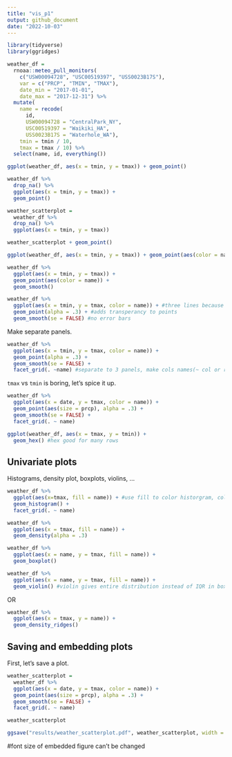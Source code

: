 ```yaml
---
title: "vis_p1"
output: github_document
date: "2022-10-03"
---
```


```r
library(tidyverse)
library(ggridges)
```
```r
weather_df = 
  rnoaa::meteo_pull_monitors(
    c("USW00094728", "USC00519397", "USS0023B17S"),
    var = c("PRCP", "TMIN", "TMAX"), 
    date_min = "2017-01-01",
    date_max = "2017-12-31") %>%
  mutate(
    name = recode(
      id, 
      USW00094728 = "CentralPark_NY", 
      USC00519397 = "Waikiki_HA",
      USS0023B17S = "Waterhole_WA"),
    tmin = tmin / 10,
    tmax = tmax / 10) %>%
  select(name, id, everything())
```
```r
ggplot(weather_df, aes(x = tmin, y = tmax)) + geom_point()
```
```r
weather_df %>%
  drop_na() %>%
  ggplot(aes(x = tmin, y = tmax)) + 
  geom_point()
```

```r
weather_scatterplot = 
  weather_df %>%
  drop_na() %>%
  ggplot(aes(x = tmin, y = tmax))

weather_scatterplot + geom_point()
```

```r
ggplot(weather_df, aes(x = tmin, y = tmax)) + geom_point(aes(color = name))
```

```r
weather_df %>%
  ggplot(aes(x = tmin, y = tmax)) +
  geom_point(aes(color = name)) +
  geom_smooth()
```
```r
weather_df %>%
  ggplot(aes(x = tmin, y = tmax, color = name)) + #three lines because color applied to entire plot
  geom_point(alpha = .3) + #adds transperancy to points
  geom_smooth(se = FALSE) #no error bars
```

Make separate panels.

```r
weather_df %>%
  ggplot(aes(x = tmin, y = tmax, color = name)) +
  geom_point(alpha = .3) +
  geom_smooth(se = FALSE) +
  facet_grid(. ~name) #separate to 3 panels, make cols names(~ col or row~)
```

`tmax` vs `tmin` is boring, let's spice it up.

```r
weather_df %>%
  ggplot(aes(x = date, y = tmax, color = name)) +
  geom_point(aes(size = prcp), alpha = .3) +
  geom_smooth(se = FALSE) +
  facet_grid(. ~ name)
```
```r
ggplot(weather_df, aes(x = tmax, y = tmin)) + 
  geom_hex() #hex good for many rows
```

## Univariate plots

Histograms, density plot, boxplots, violins, ...


```r
weather_df %>%
  ggplot(aes(x=tmax, fill = name)) + #use fill to color historgram, color=name only colors the border
  geom_histogram() +
  facet_grid(. ~ name)
```

```r
weather_df %>%
  ggplot(aes(x = tmax, fill = name)) +
  geom_density(alpha = .3)
```
```r
weather_df %>%
  ggplot(aes(x = name, y = tmax, fill = name)) + 
  geom_boxplot()
```

```r
weather_df %>%
  ggplot(aes(x = name, y = tmax, fill = name)) + 
  geom_violin() #violin gives entire distribution instead of IQR in boxplot, violin plot good for comparing 20(many) distributions
```

OR

```r
weather_df %>%
  ggplot(aes(x = tmax, y = name)) +
  geom_density_ridges()
```

## Saving and embedding plots

First, let's save a plot.

```r
weather_scatterplot =
  weather_df %>%
  ggplot(aes(x = date, y = tmax, color = name)) +
  geom_point(aes(size = prcp), alpha = .3) +
  geom_smooth(se = FALSE) + 
  facet_grid(. ~ name)

weather_scatterplot
```
```r
ggsave("results/weather_scatterplot.pdf", weather_scatterplot, width = 8, height = 5)
```

#font size of embedded figure can't be changed